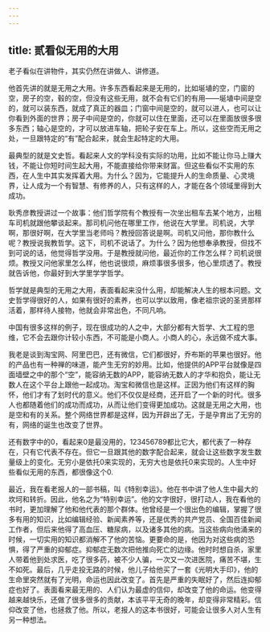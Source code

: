```yaml
---
---
---
```

title: 贰看似无用的大用
---




老子看似在讲物件，其实仍然在讲做人、讲修道。

他首先讲的就是无用之大用。许多东西看起来是无用的，比如埏埴的空，门窗的空，房子的空，毂的空，但没有这些无用，就不会有它们的有用——埏埴中间是空的，就可以装东西，就成了真正的器皿；门窗中间是空的，就可以进人，也可以让你看到外面的世界；房子中间是空的，你就可以住在里面，还可以在里面放很多很多东西；轴心是空的，才可以放进车轴，把轮子安在车上。所以，这些空而无用之处，一旦跟特定的“有”配合起来，就会生起特定的大用。

最典型的就是文史哲。看起来人文的学科没有实际的功用，比如不能让你马上赚大钱，不能让你短时间生起大用，不能直接给你带来财富。但这些看似不实用的东西，在人生中其实发挥着大用。为什么？因为，它能提升人的生命质量、心灵境界，让人成为一个有智慧、有修养的人，只有这样的人，才能在各个领域里得到大成功。

耿秀彦教授讲过一个故事：他们哲学院有个教授有一次坐出租车去某个地方，出租车司机就跟他攀谈起来。那司机问他在哪里工作，他说在大学里。司机说，大学啊，那很好啊，在大学里当老师吗？教授回答说是啊。司机又问他，那你教什么呢？教授说我教哲学。这下，司机不说话了。为什么？因为他想奉承教授，但找不到可说的话，他觉得哲学没用。于是教授就问他，最近你的工作怎么样？司机说很烦。教授又问他家里怎么样，他也说很烦，麻烦事很多很多，他心里烦透了。教授就告诉他，你最好到大学里学学哲学。

哲学就是典型的无用之大用，表面看起来没什么用，却能解决人生的根本问题。文史哲学得很好的人，如果有很好的素养，也可以学以致用，像老祖宗说的圣贤那样活着，那样待人接物，他就会非常出色，不同凡响。

中国有很多这样的例子，现在很成功的人之中，大部分都有大哲学、大工程的思维，它不会去跟你计较小东西，不可能是小商人。小商人的心，永远做不成大事。

我老是谈到淘宝网、阿里巴巴，还有微信，它们都很好，乔布斯的苹果也很好。他的产品也有一种禅的味道，能产生无穷的妙用。比如，他提供的APP平台就像是四面墙壁之中的那个“空”，能容纳无数的APP，能容纳无数人的才华和抱负，能让无数人在这个平台上跟他一起成功。淘宝和微信也是这样。正因为他们有这样的胸怀，他们才有了划时代的意义。他们不仅仅是经商，还开启了一个新的时代。很多人也都随着他们的成功而成功，从而让他们变得更加成功。这就是无用之大用，也是空和有的关系。整个网络世界都是这样，因为开辟出了无，于是孕育出了无穷的有，网络的诞生也改变了世界。

还有数字中的0，看起来0是最没用的，123456789都比它大，都代表了一种存在，只有它代表不存在。但它一旦跟其他的数字配合起来，就会让这些数字发生数量级上的变化。无穷小是依托0来实现的，无穷大也是依托0来实现的。人生中好些看似无用的东西，都很像这个0.

最近，我在看老报人的一部书稿，叫《特别幸运》。他在书中讲了他人生中最大的坎坷和转折。因此，他名之为“特别幸运”。他的文字很好，很打动人，我在看他的书时，更加理解了他和他代表的那个群体。他曾经是一个很出色的编辑，掌握了很多有用的知识，比如编辑经验、新闻素养等，还是优秀的共产党员、全国百佳新闻工作者，但后来他得了高血压、糖尿病，以及诸多其他的病。当这些病向他涌来的时候，一切实用的知识都消解不了他的苦恼。更要命的是，他因为对这些病的恐惧，得了严重的抑郁症。抑郁症无数次把他推向死亡的边缘。他时时想自杀，家里人带着他到处求医，吃了很多药，被不少人骗，一次又一次进医院，痛苦不堪，生不如死。最后，几乎走投无路的时候，他儿子给他买了一套《光明大手印》，他的生命里突然就有了光明，命运也因此改变了。首先是严重的失眠好了，然后连抑郁症也好了。表面看来最无用的、人们认为最虚的信仰，却改变了他的命运。他变得越来越快乐，还做了很多很多的贡献，本该平平无奇的晚年，却变得非常精彩。信仰改变了他，也拯救了他。所以，老报人的这本书很好，可能会让很多人对人生有另一种想法。